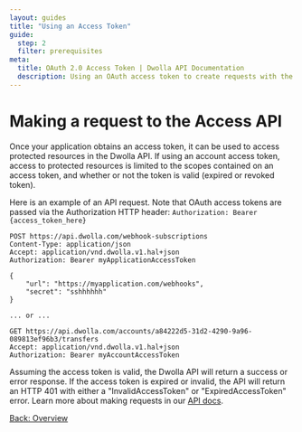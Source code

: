 ```yaml
---
layout: guides
title: "Using an Access Token"
guide:
  step: 2
  filter: prerequisites
meta:
  title: OAuth 2.0 Access Token | Dwolla API Documentation
  description: Using an OAuth access token to create requests with the Dwolla API
---
```


# Making a request to the Access API

Once your application obtains an access token, it can be used to access protected resources in the Dwolla API. If using an account access token, access to protected resources is limited to the scopes contained on an access token, and whether or not the token is valid (expired or revoked token).

Here is an example of an API request. Note that OAuth access tokens are passed via the Authorization HTTP header:
`Authorization: Bearer {access_token_here}`

```
POST https://api.dwolla.com/webhook-subscriptions
Content-Type: application/json
Accept: application/vnd.dwolla.v1.hal+json
Authorization: Bearer myApplicationAccessToken

{
    "url": "https://myapplication.com/webhooks",
    "secret": "sshhhhhh"
}

... or ...

GET https://api.dwolla.com/accounts/a84222d5-31d2-4290-9a96-089813ef96b3/transfers
Accept: application/vnd.dwolla.v1.hal+json
Authorization: Bearer myAccountAccessToken
```

Assuming the access token is valid, the Dwolla API will return a success or error response. If the access token is expired or invalid, the API will return an HTTP 401 with either a "InvalidAccessToken" or "ExpiredAccessToken" error. Learn more about making requests in our [API docs](https://docsv2.dwolla.com/#making-requests).

<nav className="pager-nav">
  <a href="./">Back: Overview</a>
</nav>
